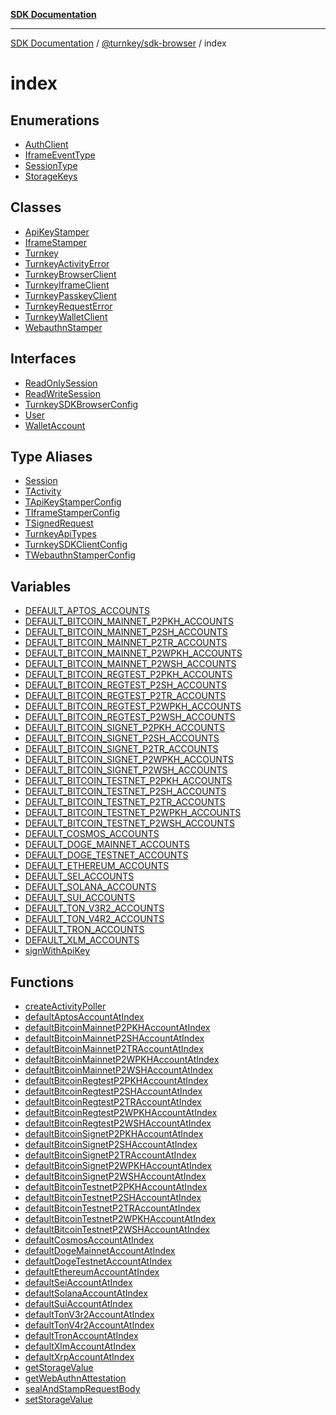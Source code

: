[**SDK Documentation**](../../../README.mdx)

***

[SDK Documentation](../../../packages.mdx) / [@turnkey/sdk-browser](../README.mdx) / index

# index

## Enumerations

- [AuthClient](enumerations/AuthClient.mdx)
- [IframeEventType](enumerations/IframeEventType.mdx)
- [SessionType](enumerations/SessionType.mdx)
- [StorageKeys](enumerations/StorageKeys.mdx)

## Classes

- [ApiKeyStamper](classes/ApiKeyStamper.mdx)
- [IframeStamper](classes/IframeStamper.mdx)
- [Turnkey](classes/Turnkey.mdx)
- [TurnkeyActivityError](classes/TurnkeyActivityError.mdx)
- [TurnkeyBrowserClient](classes/TurnkeyBrowserClient.mdx)
- [TurnkeyIframeClient](classes/TurnkeyIframeClient.mdx)
- [TurnkeyPasskeyClient](classes/TurnkeyPasskeyClient.mdx)
- [TurnkeyRequestError](classes/TurnkeyRequestError.mdx)
- [TurnkeyWalletClient](classes/TurnkeyWalletClient.mdx)
- [WebauthnStamper](classes/WebauthnStamper.mdx)

## Interfaces

- [ReadOnlySession](interfaces/ReadOnlySession.mdx)
- [ReadWriteSession](interfaces/ReadWriteSession.mdx)
- [TurnkeySDKBrowserConfig](interfaces/TurnkeySDKBrowserConfig.mdx)
- [User](interfaces/User.mdx)
- [WalletAccount](interfaces/WalletAccount.mdx)

## Type Aliases

- [Session](type-aliases/Session.mdx)
- [TActivity](type-aliases/TActivity.mdx)
- [TApiKeyStamperConfig](type-aliases/TApiKeyStamperConfig.mdx)
- [TIframeStamperConfig](type-aliases/TIframeStamperConfig.mdx)
- [TSignedRequest](type-aliases/TSignedRequest.mdx)
- [TurnkeyApiTypes](type-aliases/TurnkeyApiTypes.mdx)
- [TurnkeySDKClientConfig](type-aliases/TurnkeySDKClientConfig.mdx)
- [TWebauthnStamperConfig](type-aliases/TWebauthnStamperConfig.mdx)

## Variables

- [DEFAULT\_APTOS\_ACCOUNTS](variables/DEFAULT_APTOS_ACCOUNTS.mdx)
- [DEFAULT\_BITCOIN\_MAINNET\_P2PKH\_ACCOUNTS](variables/DEFAULT_BITCOIN_MAINNET_P2PKH_ACCOUNTS.mdx)
- [DEFAULT\_BITCOIN\_MAINNET\_P2SH\_ACCOUNTS](variables/DEFAULT_BITCOIN_MAINNET_P2SH_ACCOUNTS.mdx)
- [DEFAULT\_BITCOIN\_MAINNET\_P2TR\_ACCOUNTS](variables/DEFAULT_BITCOIN_MAINNET_P2TR_ACCOUNTS.mdx)
- [DEFAULT\_BITCOIN\_MAINNET\_P2WPKH\_ACCOUNTS](variables/DEFAULT_BITCOIN_MAINNET_P2WPKH_ACCOUNTS.mdx)
- [DEFAULT\_BITCOIN\_MAINNET\_P2WSH\_ACCOUNTS](variables/DEFAULT_BITCOIN_MAINNET_P2WSH_ACCOUNTS.mdx)
- [DEFAULT\_BITCOIN\_REGTEST\_P2PKH\_ACCOUNTS](variables/DEFAULT_BITCOIN_REGTEST_P2PKH_ACCOUNTS.mdx)
- [DEFAULT\_BITCOIN\_REGTEST\_P2SH\_ACCOUNTS](variables/DEFAULT_BITCOIN_REGTEST_P2SH_ACCOUNTS.mdx)
- [DEFAULT\_BITCOIN\_REGTEST\_P2TR\_ACCOUNTS](variables/DEFAULT_BITCOIN_REGTEST_P2TR_ACCOUNTS.mdx)
- [DEFAULT\_BITCOIN\_REGTEST\_P2WPKH\_ACCOUNTS](variables/DEFAULT_BITCOIN_REGTEST_P2WPKH_ACCOUNTS.mdx)
- [DEFAULT\_BITCOIN\_REGTEST\_P2WSH\_ACCOUNTS](variables/DEFAULT_BITCOIN_REGTEST_P2WSH_ACCOUNTS.mdx)
- [DEFAULT\_BITCOIN\_SIGNET\_P2PKH\_ACCOUNTS](variables/DEFAULT_BITCOIN_SIGNET_P2PKH_ACCOUNTS.mdx)
- [DEFAULT\_BITCOIN\_SIGNET\_P2SH\_ACCOUNTS](variables/DEFAULT_BITCOIN_SIGNET_P2SH_ACCOUNTS.mdx)
- [DEFAULT\_BITCOIN\_SIGNET\_P2TR\_ACCOUNTS](variables/DEFAULT_BITCOIN_SIGNET_P2TR_ACCOUNTS.mdx)
- [DEFAULT\_BITCOIN\_SIGNET\_P2WPKH\_ACCOUNTS](variables/DEFAULT_BITCOIN_SIGNET_P2WPKH_ACCOUNTS.mdx)
- [DEFAULT\_BITCOIN\_SIGNET\_P2WSH\_ACCOUNTS](variables/DEFAULT_BITCOIN_SIGNET_P2WSH_ACCOUNTS.mdx)
- [DEFAULT\_BITCOIN\_TESTNET\_P2PKH\_ACCOUNTS](variables/DEFAULT_BITCOIN_TESTNET_P2PKH_ACCOUNTS.mdx)
- [DEFAULT\_BITCOIN\_TESTNET\_P2SH\_ACCOUNTS](variables/DEFAULT_BITCOIN_TESTNET_P2SH_ACCOUNTS.mdx)
- [DEFAULT\_BITCOIN\_TESTNET\_P2TR\_ACCOUNTS](variables/DEFAULT_BITCOIN_TESTNET_P2TR_ACCOUNTS.mdx)
- [DEFAULT\_BITCOIN\_TESTNET\_P2WPKH\_ACCOUNTS](variables/DEFAULT_BITCOIN_TESTNET_P2WPKH_ACCOUNTS.mdx)
- [DEFAULT\_BITCOIN\_TESTNET\_P2WSH\_ACCOUNTS](variables/DEFAULT_BITCOIN_TESTNET_P2WSH_ACCOUNTS.mdx)
- [DEFAULT\_COSMOS\_ACCOUNTS](variables/DEFAULT_COSMOS_ACCOUNTS.mdx)
- [DEFAULT\_DOGE\_MAINNET\_ACCOUNTS](variables/DEFAULT_DOGE_MAINNET_ACCOUNTS.mdx)
- [DEFAULT\_DOGE\_TESTNET\_ACCOUNTS](variables/DEFAULT_DOGE_TESTNET_ACCOUNTS.mdx)
- [DEFAULT\_ETHEREUM\_ACCOUNTS](variables/DEFAULT_ETHEREUM_ACCOUNTS.mdx)
- [DEFAULT\_SEI\_ACCOUNTS](variables/DEFAULT_SEI_ACCOUNTS.mdx)
- [DEFAULT\_SOLANA\_ACCOUNTS](variables/DEFAULT_SOLANA_ACCOUNTS.mdx)
- [DEFAULT\_SUI\_ACCOUNTS](variables/DEFAULT_SUI_ACCOUNTS.mdx)
- [DEFAULT\_TON\_V3R2\_ACCOUNTS](variables/DEFAULT_TON_V3R2_ACCOUNTS.mdx)
- [DEFAULT\_TON\_V4R2\_ACCOUNTS](variables/DEFAULT_TON_V4R2_ACCOUNTS.mdx)
- [DEFAULT\_TRON\_ACCOUNTS](variables/DEFAULT_TRON_ACCOUNTS.mdx)
- [DEFAULT\_XLM\_ACCOUNTS](variables/DEFAULT_XLM_ACCOUNTS.mdx)
- [signWithApiKey](variables/signWithApiKey.mdx)

## Functions

- [createActivityPoller](functions/createActivityPoller.mdx)
- [defaultAptosAccountAtIndex](functions/defaultAptosAccountAtIndex.mdx)
- [defaultBitcoinMainnetP2PKHAccountAtIndex](functions/defaultBitcoinMainnetP2PKHAccountAtIndex.mdx)
- [defaultBitcoinMainnetP2SHAccountAtIndex](functions/defaultBitcoinMainnetP2SHAccountAtIndex.mdx)
- [defaultBitcoinMainnetP2TRAccountAtIndex](functions/defaultBitcoinMainnetP2TRAccountAtIndex.mdx)
- [defaultBitcoinMainnetP2WPKHAccountAtIndex](functions/defaultBitcoinMainnetP2WPKHAccountAtIndex.mdx)
- [defaultBitcoinMainnetP2WSHAccountAtIndex](functions/defaultBitcoinMainnetP2WSHAccountAtIndex.mdx)
- [defaultBitcoinRegtestP2PKHAccountAtIndex](functions/defaultBitcoinRegtestP2PKHAccountAtIndex.mdx)
- [defaultBitcoinRegtestP2SHAccountAtIndex](functions/defaultBitcoinRegtestP2SHAccountAtIndex.mdx)
- [defaultBitcoinRegtestP2TRAccountAtIndex](functions/defaultBitcoinRegtestP2TRAccountAtIndex.mdx)
- [defaultBitcoinRegtestP2WPKHAccountAtIndex](functions/defaultBitcoinRegtestP2WPKHAccountAtIndex.mdx)
- [defaultBitcoinRegtestP2WSHAccountAtIndex](functions/defaultBitcoinRegtestP2WSHAccountAtIndex.mdx)
- [defaultBitcoinSignetP2PKHAccountAtIndex](functions/defaultBitcoinSignetP2PKHAccountAtIndex.mdx)
- [defaultBitcoinSignetP2SHAccountAtIndex](functions/defaultBitcoinSignetP2SHAccountAtIndex.mdx)
- [defaultBitcoinSignetP2TRAccountAtIndex](functions/defaultBitcoinSignetP2TRAccountAtIndex.mdx)
- [defaultBitcoinSignetP2WPKHAccountAtIndex](functions/defaultBitcoinSignetP2WPKHAccountAtIndex.mdx)
- [defaultBitcoinSignetP2WSHAccountAtIndex](functions/defaultBitcoinSignetP2WSHAccountAtIndex.mdx)
- [defaultBitcoinTestnetP2PKHAccountAtIndex](functions/defaultBitcoinTestnetP2PKHAccountAtIndex.mdx)
- [defaultBitcoinTestnetP2SHAccountAtIndex](functions/defaultBitcoinTestnetP2SHAccountAtIndex.mdx)
- [defaultBitcoinTestnetP2TRAccountAtIndex](functions/defaultBitcoinTestnetP2TRAccountAtIndex.mdx)
- [defaultBitcoinTestnetP2WPKHAccountAtIndex](functions/defaultBitcoinTestnetP2WPKHAccountAtIndex.mdx)
- [defaultBitcoinTestnetP2WSHAccountAtIndex](functions/defaultBitcoinTestnetP2WSHAccountAtIndex.mdx)
- [defaultCosmosAccountAtIndex](functions/defaultCosmosAccountAtIndex.mdx)
- [defaultDogeMainnetAccountAtIndex](functions/defaultDogeMainnetAccountAtIndex.mdx)
- [defaultDogeTestnetAccountAtIndex](functions/defaultDogeTestnetAccountAtIndex.mdx)
- [defaultEthereumAccountAtIndex](functions/defaultEthereumAccountAtIndex.mdx)
- [defaultSeiAccountAtIndex](functions/defaultSeiAccountAtIndex.mdx)
- [defaultSolanaAccountAtIndex](functions/defaultSolanaAccountAtIndex.mdx)
- [defaultSuiAccountAtIndex](functions/defaultSuiAccountAtIndex.mdx)
- [defaultTonV3r2AccountAtIndex](functions/defaultTonV3r2AccountAtIndex.mdx)
- [defaultTonV4r2AccountAtIndex](functions/defaultTonV4r2AccountAtIndex.mdx)
- [defaultTronAccountAtIndex](functions/defaultTronAccountAtIndex.mdx)
- [defaultXlmAccountAtIndex](functions/defaultXlmAccountAtIndex.mdx)
- [defaultXrpAccountAtIndex](functions/defaultXrpAccountAtIndex.mdx)
- [getStorageValue](functions/getStorageValue.mdx)
- [getWebAuthnAttestation](functions/getWebAuthnAttestation.mdx)
- [sealAndStampRequestBody](functions/sealAndStampRequestBody.mdx)
- [setStorageValue](functions/setStorageValue.mdx)
